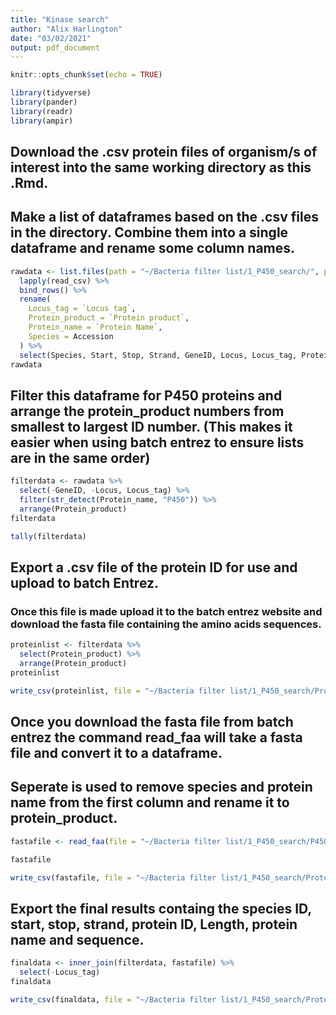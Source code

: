 ---
title: "Kinase search"
author: "Alix Harlington"
date: "03/02/2021"
output: pdf_document
---

```{r setup, include=FALSE}
knitr::opts_chunk$set(echo = TRUE)
```

```{r packages}
library(tidyverse)
library(pander)
library(readr)
library(ampir)
```

## Download the .csv protein files of organism/s of interest into the same working directory as this .Rmd.

## Make a list of dataframes based on the .csv files in the directory. Combine them into a single dataframe and rename some column names.

```{r rawdata}
rawdata <- list.files(path = "~/Bacteria filter list/1_P450_search/", pattern = "*.csv", full.names = TRUE) %>% 
  lapply(read_csv) %>% 
  bind_rows() %>%
  rename(
    Locus_tag = `Locus tag`,
    Protein_product = `Protein product`,
    Protein_name = `Protein Name`,
    Species = Accession
  ) %>%
  select(Species, Start, Stop, Strand, GeneID, Locus, Locus_tag, Protein_product, Length, Protein_name)
rawdata

```

## Filter this dataframe for P450 proteins and arrange the protein_product numbers from smallest to largest ID number. (This makes it easier when using batch entrez to ensure lists are in the same order)

```{r filter}
filterdata <- rawdata %>%
  select(-GeneID, -Locus, Locus_tag) %>%
  filter(str_detect(Protein_name, "P450")) %>%
  arrange(Protein_product)
filterdata
```

```{r tally}
tally(filterdata)
```

## Export a .csv file of the protein ID for use and upload to batch Entrez.
### Once this file is made upload it to the batch entrez website and download the fasta file containing the amino acids sequences.

```{r proteinlist}
proteinlist <- filterdata %>%
  select(Protein_product) %>%
  arrange(Protein_product)
proteinlist

write_csv(proteinlist, file = "~/Bacteria filter list/1_P450_search/Proteins_P450/P450.csv")
```

## Once you download the fasta file from batch entrez the command read_faa will take a fasta file and convert it to a dataframe.
## Seperate is used to remove species and protein name from the first column and rename it to protein_product.

```{r}
fastafile <- read_faa(file = "~/Bacteria filter list/1_P450_search/P450_proteins.fasta") %>% separate(seq_name, into = c("Protein_product"), sep = " ")

fastafile

write_csv(fastafile, file = "~/Bacteria filter list/1_P450_search/Proteins_P450/P450_fasta.csv")
```

## Export the final results containg the species ID, start, stop, strand, protein ID, Length, protein name and sequence.

```{r}
finaldata <- inner_join(filterdata, fastafile) %>%
  select(-Locus_tag)
finaldata

write_csv(finaldata, file = "~/Bacteria filter list/1_P450_search/Proteins_P450/P450_final.csv")
```

